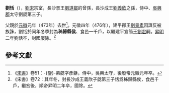 '''劉恬'''（{{bd|5世紀||478年|}}），[[劉宋|劉宋]]宗室，長沙景王[[劉道鄰|劉道鄰]]的曾孫，長沙成王[[劉義欣|劉義欣]]之孫，侍中、[[吳興郡|吳興郡]]太守劉勰第三子。

父親於[[元徽_(年号)|元徽]]元年（473年）去世<ref>《[[宋書|宋書]]》卷51：-{鑒}-弟勰字彥龢，侍中，吳興太守，後廢帝元徽元年卒。</ref>。元徽四年（476年），建平郡王[[劉景素|劉景素]]因謀反被族誅，劉恬於同年冬季封為'''秭歸縣侯'''、食邑一千戶，以繼建平宣簡王[[劉宏_(劉宋)|劉宏]]嗣。[[昇明|昇明]]二年劉恬卒，封國廢除。<ref>《宋書》卷72：其年冬，封長沙成王義欣子勰第三子恬爲秭歸縣侯，食邑千戶，繼宏後，順帝昇明二年卒，國除。</ref>

==參考文獻==
{{reflist}}
{{bio-stub}}